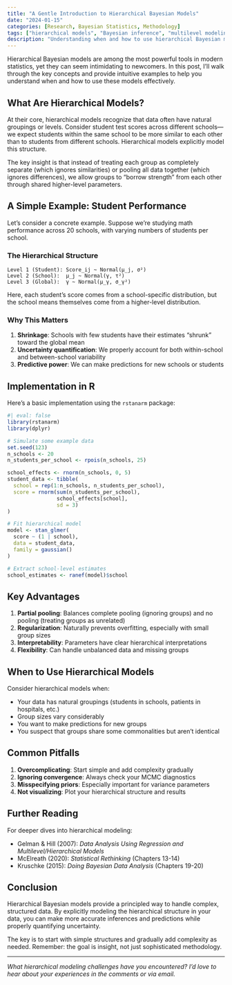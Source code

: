 ```yaml
---
title: "A Gentle Introduction to Hierarchical Bayesian Models"
date: "2024-01-15"
categories: [Research, Bayesian Statistics, Methodology]
tags: ["hierarchical models", "Bayesian inference", "multilevel modeling"]
description: "Understanding when and how to use hierarchical Bayesian models for complex data structures."
---
```


Hierarchical Bayesian models are among the most powerful tools in modern statistics, yet they can seem intimidating to newcomers. In this post, I'll walk through the key concepts and provide intuitive examples to help you understand when and how to use these models effectively.

## What Are Hierarchical Models?

At their core, hierarchical models recognize that data often have natural groupings or levels. Consider student test scores across different schools—we expect students within the same school to be more similar to each other than to students from different schools. Hierarchical models explicitly model this structure.

The key insight is that instead of treating each group as completely separate (which ignores similarities) or pooling all data together (which ignores differences), we allow groups to "borrow strength" from each other through shared higher-level parameters.

## A Simple Example: Student Performance

Let's consider a concrete example. Suppose we're studying math performance across 20 schools, with varying numbers of students per school.

### The Hierarchical Structure

```
Level 1 (Student): Score_ij ~ Normal(μ_j, σ²)
Level 2 (School):  μ_j ~ Normal(γ, τ²)
Level 3 (Global):  γ ~ Normal(μ_γ, σ_γ²)
```

Here, each student's score comes from a school-specific distribution, but the school means themselves come from a higher-level distribution.

### Why This Matters

1. **Shrinkage**: Schools with few students have their estimates "shrunk" toward the global mean
2. **Uncertainty quantification**: We properly account for both within-school and between-school variability
3. **Predictive power**: We can make predictions for new schools or students

## Implementation in R

Here's a basic implementation using the `rstanarm` package:

```r
#| eval: false
library(rstanarm)
library(dplyr)

# Simulate some example data
set.seed(123)
n_schools <- 20
n_students_per_school <- rpois(n_schools, 25)

school_effects <- rnorm(n_schools, 0, 5)
student_data <- tibble(
  school = rep(1:n_schools, n_students_per_school),
  score = rnorm(sum(n_students_per_school), 
                school_effects[school], 
                sd = 3)
)

# Fit hierarchical model
model <- stan_glmer(
  score ~ (1 | school), 
  data = student_data,
  family = gaussian()
)

# Extract school-level estimates
school_estimates <- ranef(model)$school
```

## Key Advantages

1. **Partial pooling**: Balances complete pooling (ignoring groups) and no pooling (treating groups as unrelated)
2. **Regularization**: Naturally prevents overfitting, especially with small group sizes
3. **Interpretability**: Parameters have clear hierarchical interpretations
4. **Flexibility**: Can handle unbalanced data and missing groups

## When to Use Hierarchical Models

Consider hierarchical models when:

- Your data has natural groupings (students in schools, patients in hospitals, etc.)
- Group sizes vary considerably
- You want to make predictions for new groups
- You suspect that groups share some commonalities but aren't identical

## Common Pitfalls

1. **Overcomplicating**: Start simple and add complexity gradually
2. **Ignoring convergence**: Always check your MCMC diagnostics
3. **Misspecifying priors**: Especially important for variance parameters
4. **Not visualizing**: Plot your hierarchical structure and results

## Further Reading

For deeper dives into hierarchical modeling:

- Gelman & Hill (2007): *Data Analysis Using Regression and Multilevel/Hierarchical Models*
- McElreath (2020): *Statistical Rethinking* (Chapters 13-14)
- Kruschke (2015): *Doing Bayesian Data Analysis* (Chapters 19-20)

## Conclusion

Hierarchical Bayesian models provide a principled way to handle complex, structured data. By explicitly modeling the hierarchical structure in your data, you can make more accurate inferences and predictions while properly quantifying uncertainty.

The key is to start with simple structures and gradually add complexity as needed. Remember: the goal is insight, not just sophisticated methodology.

---

*What hierarchical modeling challenges have you encountered? I'd love to hear about your experiences in the comments or via email.*